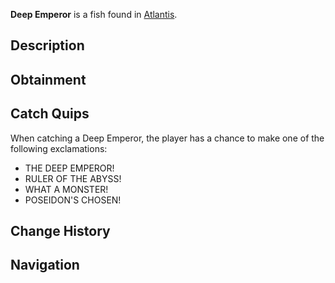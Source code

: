 {{FishInfobox
|image          = Deep Emperor.png
|rarity         = Legendary
|sea            = First Sea
|location       = [[Atlantis]]
|sublocation    = 
|sources        = Fishing Rod
|radar_location = 
|prog_speed     = -60
|xp             = 1500
|weather        = 
|time           = Night
|season         = 
|bait           = Fish Head
|base_weight    = 500
|base_value     = 3000
|weight_range   = 250
|base_chance    = 0.4
|base_resil     = 25
}}
'''Deep Emperor''' is a {{Rarity|Legendary}} fish found in [[Atlantis]].

== Description ==
{{Description|A massive predator from the ocean's greatest depths, its body adapted to crushing pressures. Few have ever seen one and lived to tell the tale.|Bestiary Entry}}

== Obtainment ==
{{Description|Lurks in the darkest depths of Poseidon's Pool.|Bestiary Hint}}
{{Fish Availability|
Atlantis/Poseidon Temple
|top_rods      = 
Leviathan's Fang Rod\69980.49\153300.72;
Free Spirit Rod\67266.57\152184.56;
Trident Rod\62918.09\142346.52;
No-Life Rod\51357.06\115526.32;
Seraphic Rod\49467.46\103348.61;
Long Rod\37097.98\102432.61;
Frog Rod\35205.79\86233.72;
Resourceful Rod\41585.1\93235.89;
Azure Of Lagoon\49151.01\117641.99;
Carbon Rod\26818.34\77383.31;
Buddy Bond Rod\24806.37\76414.95;
Ethereal Prism Rod\48998.88\100075.46;
Challenger's Rod\46906.91\104097.33;
Rod Of The Forgotten Fang\45743.99\98628.62;
Rod Of The Exalted One\43804.53\93803.18;
Depthseeker Rod\42705.47\98686.65;
Rod Of The Depths\42065.88\92196.48;
Blazebringer Rod\41959\94928.45;
Zeus Rod\41078.74\92936.95;
Verdant Shear Rod\40722.91\92278.46;
Avalanche Rod\38766.87\89800.3;
Volcanic Rod\37076.49\83882.23;
Steady Rod\18109.11\44377.49
|recommended   = Trident Rod
}}

== Catch Quips ==
When catching a Deep Emperor, the player has a chance to make one of the following exclamations:
* THE DEEP EMPEROR!
* RULER OF THE ABYSS!
* WHAT A MONSTER!
* POSEIDON'S CHOSEN!

== Change History ==
{{Change History|{{subst:Current Version}}}}

== Navigation ==
{{Fish Navbox|Atlantis}}